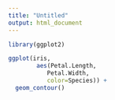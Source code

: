 ```yaml
---
title: "Untitled"
output: html_document
---
```



```r
library(ggplot2)

ggplot(iris,
        aes(Petal.Length,
           Petal.Width,
           color=Species)) +
  geom_contour()
```